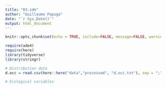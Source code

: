 ```yaml
---
title: "03.sdm"
author: "Guillaume Papuga"
date: "`r Sys.Date()`"
output: html_document
---
```


```r
knitr::opts_chunk$set(echo = TRUE, include=FALSE, message=FALSE, warning=FALSE)
```

```r
require(ade4)
require(here)
library(tidyverse)
library(stringr)
```

```r
# Distribution data
d.occ = read.csv(here::here("data","processed", "d.occ.txt"), sep = ";", dec = ".")

# Ecological variables
```










